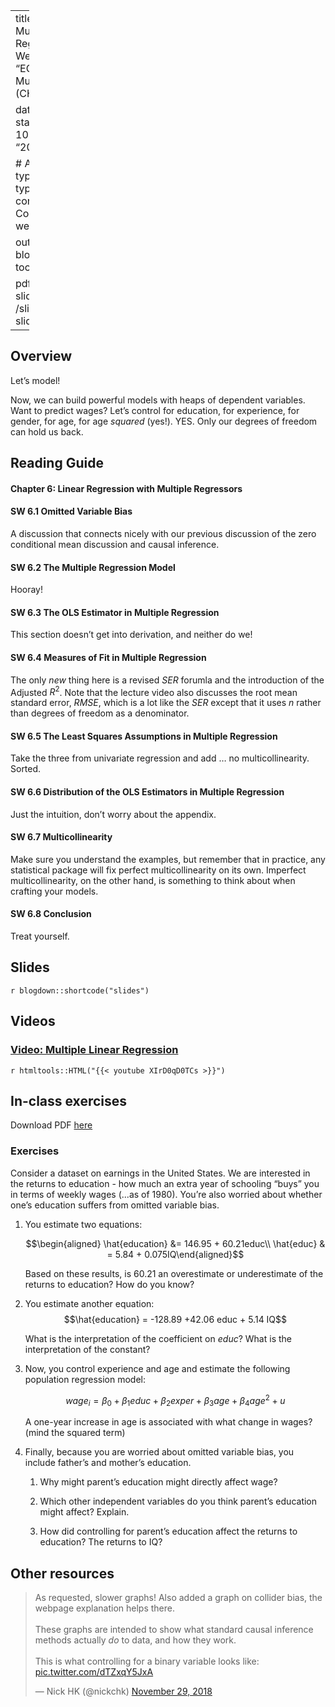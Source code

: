 

---
title: Week 6 - Multiple Linear Regression
sitetitle: Week 6
summary: "EC200 - Week 6 Multiple Regression (CH6)"

date: "2020-10-02"
start_date: "2020-10-05"
end_date: "2020-10-09"

  
  # Academic page type (do not modify).
type: docs
menu:
  content:
    parent: Course content
    weight: 6
    
output:
  blogdown::html_page:
    toc: true

pdf: /slides/ch6-slides.pdf
thumb: /slides/ch6-slides.png



---

## Overview

Let's model! 

Now, we can build powerful models with heaps of dependent variables. Want to predict wages? Let's control for education, for experience, for gender, for age, for age *squared* (yes!). YES. Only our degrees of freedom can hold us back. 


## Reading Guide

#### **Chapter 6: Linear Regression with Multiple Regressors**

#### **SW 6.1** Omitted Variable Bias 

A discussion that connects nicely with our previous discussion of the zero conditional mean discussion and causal inference. 

#### **SW 6.2** The Multiple Regression Model 

Hooray!

#### **SW 6.3** The OLS Estimator in Multiple Regression

This section doesn't get into derivation, and neither do we! 

#### **SW 6.4** Measures of Fit in Multiple Regression 

The only *new* thing here is a revised $SER$ forumla and the introduction of the Adjusted $R^2$. Note that the lecture video also discusses the root mean standard error, $RMSE$, which is a lot like the $SER$ except that it uses $n$ rather than degrees of freedom as a denominator. 

#### **SW 6.5** The Least Squares Assumptions in Multiple Regression 

Take the three from univariate regression and add ... no multicollinearity. Sorted. 

#### **SW 6.6** Distribution of the OLS Estimators in Multiple Regression 

Just the intuition, don't worry about the appendix. 

#### **SW 6.7** Multicollinearity 

Make sure you understand the examples, but remember that in practice, any statistical package will fix perfect multicollinearity on its own. Imperfect multicollinearity, on the other hand, is something to think about when crafting your models. 


#### **SW 6.8**	Conclusion

Treat yourself. 

## Slides

`r blogdown::shortcode("slides")`

## Videos
### [Video: Multiple Linear Regression](https://youtu.be/XIrD0qD0TCs)
`r htmltools::HTML("{{< youtube XIrD0qD0TCs >}}")`


## In-class exercises 

Download PDF [here](../practice/W6-01-in-class-exercise.pdf)

### Exercises
Consider a dataset on earnings in the United States. We are interested
in the returns to education - how much an extra year of schooling "buys"
you in terms of weekly wages (\...as of 1980). You're also worried about
whether one's education suffers from omitted variable bias.

1.  You estimate two equations:

    $$\begin{aligned}
    \hat{education} &= 146.95 + 60.21educ\\
    \hat{educ} & = 5.84 + 0.075IQ\end{aligned}$$

    Based on these results, is 60.21 an overestimate or underestimate of
    the returns to education? How do you know?

2.  You estimate another equation:
    $$\hat{education} = -128.89 +42.06 educ + 5.14 IQ$$

    What is the interpretation of the coefficient on $educ$? What is the
    interpretation of the constant?

3.  Now, you control experience and age and estimate the following
    population regression model:

    $$wage_i = \beta_0 + \beta_1 educ + \beta_2 exper + \beta_3 age + \beta_4 age^2 + u$$

    A one-year increase in age is associated with what change in wages?
    (mind the squared term)

4.  Finally, because you are worried about omitted variable bias, you
    include father's and mother's education.

    1.  Why might parent's education might directly affect wage?

    2.  Which other independent variables do you think parent's
        education might affect? Explain.

    3.  How did controlling for parent's education affect the returns to
        education? The returns to IQ?

## Other resources 

<blockquote class="twitter-tweet"><p lang="en" dir="ltr">As requested, slower graphs! Also added a graph on collider bias, the webpage explanation helps there.<br><br>These graphs are intended to show what standard causal inference methods actually *do* to data, and how they work.<br><br>This is what controlling for a binary variable looks like: <a href="https://t.co/dTZxqY5JxA">pic.twitter.com/dTZxqY5JxA</a></p>&mdash; Nick HK (@nickchk) <a href="https://twitter.com/nickchk/status/1068215492458905600?ref_src=twsrc%5Etfw">November 29, 2018</a></blockquote> <script async src="https://platform.twitter.com/widgets.js" charset="utf-8"></script> 



 
